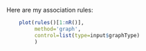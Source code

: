 Here are my association rules:
  
```r
    plot(rules()[1:nR()],
         method='graph',
         control=list(type=input$graphType)
         )
```